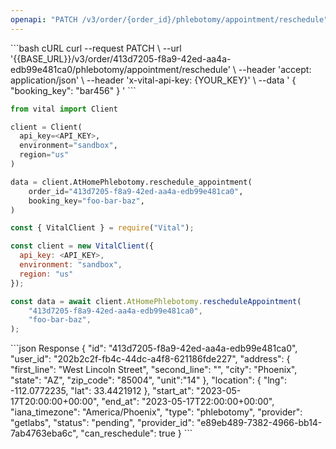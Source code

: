 ```yaml
---
openapi: "PATCH /v3/order/{order_id}/phlebotomy/appointment/reschedule"
---
```


<RequestExample>
```bash cURL
curl --request PATCH \
     --url '{{BASE_URL}}/v3/order/413d7205-f8a9-42ed-aa4a-edb99e481ca0/phlebotomy/appointment/reschedule' \
     --header 'accept: application/json' \
     --header 'x-vital-api-key: {YOUR_KEY}' \
     --data '
{
    "booking_key": "bar456"
}
'
```

```python Python
from vital import Client

client = Client(
  api_key=<API_KEY>,
  environment="sandbox",
  region="us"
)

data = client.AtHomePhlebotomy.reschedule_appointment(
    order_id="413d7205-f8a9-42ed-aa4a-edb99e481ca0",
    booking_key="foo-bar-baz",
)
```

```javascript Node
const { VitalClient } = require("Vital");

const client = new VitalClient({
  api_key: <API_KEY>,
  environment: "sandbox",
  region: "us"
});

const data = await client.AtHomePhlebotomy.rescheduleAppointment(
    "413d7205-f8a9-42ed-aa4a-edb99e481ca0",
    "foo-bar-baz",
);
```

</RequestExample>

<ResponseExample>
```json Response
{
    "id": "413d7205-f8a9-42ed-aa4a-edb99e481ca0",
    "user_id": "202b2c2f-fb4c-44dc-a4f8-621186fde227",
    "address": {
        "first_line": "West Lincoln Street",
        "second_line": "",
        "city": "Phoenix",
        "state": "AZ",
        "zip_code": "85004",
        "unit":"14"
    },
    "location": {
        "lng": -112.0772235,
        "lat": 33.4421912
    },
    "start_at": "2023-05-17T20:00:00+00:00",
    "end_at": "2023-05-17T22:00:00+00:00",
    "iana_timezone": "America/Phoenix",
    "type": "phlebotomy",
    "provider": "getlabs",
    "status": "pending",
    "provider_id": "e89eb489-7382-4966-bb14-7ab4763eba6c",
    "can_reschedule": true
}
```
</ResponseExample>
